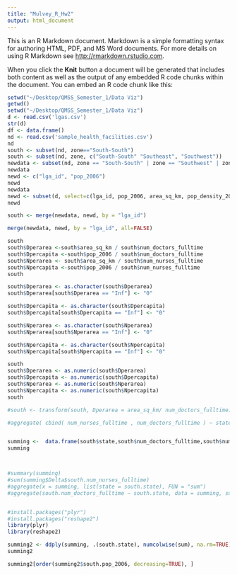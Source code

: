 ```yaml
---
title: "Mulvey_R_Hw2"
output: html_document
---
```


This is an R Markdown document. Markdown is a simple formatting syntax for authoring HTML, PDF, and MS Word documents. For more details on using R Markdown see <http://rmarkdown.rstudio.com>.

When you click the **Knit** button a document will be generated that includes both content as well as the output of any embedded R code chunks within the document. You can embed an R code chunk like this:

```r
setwd("~/Desktop/QMSS_Semester_1/Data Viz")
getwd()
setwd("~/Desktop/QMSS_Semester_1/Data Viz")
d <- read.csv('lgas.csv')
str(d)
df <- data.frame()
nd <- read.csv('sample_health_facilities.csv')
nd
south <- subset(nd, zone=="South-South")
south <- subset(nd, zone, c("South-South" "Southeast", "Southwest"))
newdata <- subset(nd, zone == "South-South" | zone == "Southwest" | zone == "Southeast")
newdata
newd <- c("lga_id", "pop_2006")
newd
newdata
newd <- subset(d, select=c(lga_id, pop_2006, area_sq_km, pop_density_2006))
newd

south <- merge(newdata, newd, by = "lga_id")

merge(newdata, newd, by = "lga_id", all=FALSE)

south
south$Dperarea <-south$area_sq_km / south$num_doctors_fulltime
south$Dpercapita <-south$pop_2006 / south$num_doctors_fulltime
south$Nperarea <- south$area_sq_km / south$num_nurses_fulltime
south$Npercapita <-south$pop_2006 / south$num_nurses_fulltime
south 

south$Dperarea <- as.character(south$Dperarea)
south$Dperarea[south$Dperarea == "Inf"] <- "0"

south$Dpercapita <- as.character(south$Dpercapita)
south$Dpercapita[south$Dpercapita == "Inf"] <- "0"

south$Nperarea <- as.character(south$Nperarea)
south$Nperarea[south$Nperarea == "Inf"] <- "0"

south$Npercapita <- as.character(south$Npercapita)
south$Npercapita[south$Npercapita == "Inf"] <- "0"

south 
south$Dperarea <- as.numeric(south$Dperarea)
south$Dpercapita <- as.numeric(south$Dpercapita)
south$Nperarea <- as.numeric(south$Nperarea)
south$Npercapita <- as.numeric(south$Npercapita)
south

#south <- transform(south, Dperarea = area_sq_km/ num_doctors_fulltime)

#aggregate( cbind( num_nurses_fulltime , num_doctors_fulltime ) ~ state , data = south , FUN=sum )


summing <-  data.frame(south$state,south$num_doctors_fulltime,south$num_nurses_fulltime, south$pop_2006, south$area_sq_km, south$pop_density_2006, south$Dperarea, south$Dpercapita, south$Nperarea, south$Npercapita)
summing



#summary(summing)
#sum(summing$Delta$south.num_nurses_fulltime)
#aggregate(x = summing, list(state = south.state), FUN = "sum")
#aggregate(south.num_doctors_fulltime ~ south.state, data = summing, sum)


#install.packages("plyr")
#install.packages("reshape2")
library(plyr)
library(reshape2)

summing2 <- ddply(summing, .(south.state), numcolwise(sum), na.rm=TRUE)
summing2

summing2[order(summing2$south.pop_2006, decreasing=TRUE), ]




```


